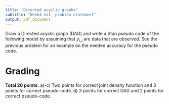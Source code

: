 ```yaml
---
title: "Directed acyclic graphs"
subtitle: "Week4-ex1, problem statement"
output: pdf_document
---
```


\begin{minipage}{0.45\textwidth}
\paragraph{a)-c)} 1) Write down the joint posterior probability distribution of all the parameters in the directed acyclic graphs (DAG) shown in Figure~\ref{fig:DAGs}, and 2) write down a Stan pseudo code that tells how a model corresponding to that DAG would be written. You can assume that all variables get values in real numbers. An example of a model answer is provided on the right
\end{minipage}
\begin{minipage}{0.45\textwidth}
\hspace{1cm}
\includegraphics[width=1.1\textwidth]{ex_DAG/ex_DAG_example.jpg}
\end{minipage}


\begin{figure}[h]
\begin{center}
\includegraphics[width=\textwidth]{ex_DAG/ex_DAG.jpg}
\end{center}\caption{The DAGs for which the joint distribution and pseudo code have to be defined. Note variables denoted by $x$ should be treated as covariates.}\label{fig:DAGs}
\end{figure}



\paragraph{d)} Draw a Directed acyclic graph (DAG) and write a Stan pseudo code of the following model
\begin{align*}
y_{i,j} & \sim N(\mu_j,\sigma_j^2), i=1,\dots,n, j=1,\dots,J\\
\mu_j & \sim N(\mu_0, \phi) \\
\mu_0 &\sim N(0,10^6) \\
\phi & \sim \text{Inv-}\chi^2(\nu_1,s_1^2)\\
\sigma_j^2 & \sim \text{Inv-}\chi^2(\nu_2,s_2^2)
\end{align*}
by assuming that $y_{i,j}$ are data that are observed. See the previous problem for an example on the needed accuracy for the pseudo code.

# Grading

**Total 20 points.**  a)-c) Two points for correct joint density function and 3 points for correct pseudo-code. d) 3 points for correct DAG and 2 points for correct pseudo-code.